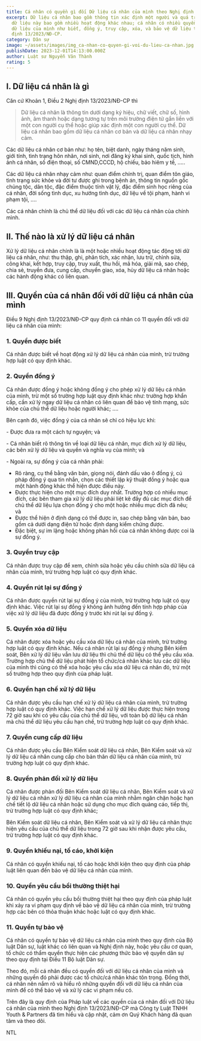 ```yaml
---
title: Cá nhân có quyền gì đối Dữ liệu cá nhân của mình theo Nghị định 13/2023/NĐ-CP?
excerpt: Dữ liệu cá nhân bao gồm thông tin xác định một người và quá trình xử lý
  dữ liệu này bao gồm nhiều hoạt động khác nhau; cá nhân có nhiều quyền đối với
  dữ liệu của mình như biết, đồng ý, truy cập, xóa, và bảo vệ dữ liệu theo Nghị
  định 13/2023/NĐ-CP.
category: Dân sự
image: ~/assets/images/img_ca-nhan-co-quyen-gi-voi-du-lieu-ca-nhan.jpg
publishDate: 2023-12-01T14:13:00.000Z
author: Luật sư Nguyễn Văn Thành
rating: 5
---
```

## I. Dữ liệu cá nhân là gì

Căn cứ Khoản 1, Điều 2 Nghị định 13/2023/NĐ-CP thì 

> Dữ liệu cá nhân là thông tin dưới dạng ký hiệu, chữ viết, chữ số, hình ảnh, âm thanh hoặc dạng tương tự trên môi trường điện tử gắn liền với một con người cụ thể hoặc giúp xác định một con người cụ thể. Dữ liệu cá nhân bao gồm dữ liệu cá nhân cơ bản và dữ liệu cá nhân nhạy cảm.

Các dữ liệu cá nhân cơ bản như: họ tên, biệt danh, ngày tháng năm sinh, giới tính, tình trạng hôn nhân, nơi sinh, nơi đăng ký khai sinh, quốc tịch, hình ảnh cá nhân, số điện thoại, số CMND,CCCD, hộ chiếu, bảo hiêm y tế, …..

Các dữ liệu cá nhân nhạy cảm như: quan điểm chính trị, quan điểm tôn giáo, tình trạng sức khỏe và đời tư được ghi trong bệnh án, thông tin nguồn gốc chủng tộc, dân tộc, đặc điểm thuộc tính vật lý, đặc điểm sinh học riêng của cá nhân, đời sống tình dục, xu hướng tình dục, dữ liệu về tội phạm, hành vi phạm tội, ….

Các cá nhân chính là chủ thể dữ liệu đối với các dữ liệu cá nhân của chính mình.

## II. Thế nào là xử lý dữ liệu cá nhân

Xử lý dữ liệu cá nhân chính là là một hoặc nhiều hoạt động tác động tới dữ liệu cá nhân, như: thu thập, ghi, phân tích, xác nhận, lưu trữ, chỉnh sửa, công khai, kết hợp, truy cập, truy xuất, thu hồi, mã hóa, giải mã, sao chép, chia sẻ, truyền đưa, cung cấp, chuyển giao, xóa, hủy dữ liệu cá nhân hoặc các hành động khác có liên quan.

## III. Quyền của cá nhân đối với dữ liệu cá nhân của mình

Điều 9 Nghị định 13/2023/NĐ-CP quy định cá nhân có 11 quyền đối với dữ liệu cá nhân của mình:

### 1. Quyền được biết

Cá nhân được biết về hoạt động xử lý dữ liệu cá nhân của mình, trừ trường hợp luật có quy định khác.

### 2. Quyền đồng ý

Cá nhân được đồng ý hoặc không đồng ý cho phép xử lý dữ liệu cá nhân của mình, trừ một số trường hợp luật quy định khác như: trường hợp khẩn cấp, cần xử lý ngay dữ liệu cá nhân có liên quan để bảo vệ tính mạng, sức khỏe của chủ thể dữ liệu hoặc người khác; ….

Bên cạnh đó, việc đồng ý của cá nhân sẽ chỉ có hiệu lực khi:

\- Được đưa ra một cách tự nguyện; và 

\- Cá nhân biết rõ thông tin về loại dữ liệu cá nhân, mục đích xử lý dữ liệu, các bên xử lý dữ liệu và quyền và nghĩa vụ của mình; và

\- Ngoài ra, sự đồng ý của cá nhân phải:

* Rõ ràng, cụ thể bằng văn bản, giọng nói, đánh dấu vào ô đồng ý, cú pháp đồng ý qua tin nhắn, chọn các thiết lập kỹ thuật đồng ý hoặc qua một hành động khác thể hiện được điều này. 
*  Được thực hiện cho một mục đích duy nhất. Trường hợp có nhiều mục đích, các bên tham gia xử lý dữ liệu phải liệt kê đầy đủ các mục đích để chủ thể dữ liệu lựa chọn đồng ý cho một hoặc nhiều mục đích đã nêu; và
* Được thể hiện ở định dạng có thể được in, sao chép bằng văn bản, bao gồm cả dưới dạng điện tử hoặc định dạng kiểm chứng được.
* Đặc biệt, sự im lặng hoặc không phản hồi của cá nhân không được coi là sự đồng ý.

### 3. Quyền truy cập

Cá nhân được truy cập để xem, chỉnh sửa hoặc yêu cầu chỉnh sửa dữ liệu cá nhân của mình, trừ trường hợp luật có quy định khác.

### 4. Quyền rút lại sự đồng ý

Cá nhân được quyền rút lại sự đồng ý của mình, trừ trường hợp luật có quy định khác. Việc rút lại sự đồng ý không ảnh hưởng đến tính hợp pháp của việc xử lý dữ liệu đã được đồng ý trước khi rút lại sự đồng ý.

### 5. Quyền xóa dữ liệu

Cá nhân được xóa hoặc yêu cầu xóa dữ liệu cá nhân của mình, trừ trường hợp luật có quy định khác. Nếu cá nhân rút lại sự đồng ý nhưng Bên kiểm soát, Bên xử lý dữ liệu vẫn lưu dữ liệu thì chủ thể dữ liệu có thể yêu cầu xóa. Trường hợp chủ thể dữ liệu phát hiện tổ chức/cá nhân khác lưu các dữ liệu của mình thì cũng có thể xóa hoặc yêu cầu xóa dữ liệu cá nhân đó, trừ một số trường hợp theo quy định của pháp luật.

### 6. Quyền hạn chế xử lý dữ liệu

Cá nhân được yêu cầu hạn chế xử lý dữ liệu cá nhân của mình, trừ trường hợp luật có quy định khác. Việc hạn chế xử lý dữ liệu được thực hiện trong 72 giờ sau khi có yêu cầu của chủ thể dữ liệu, với toàn bộ dữ liệu cá nhân mà chủ thể dữ liệu yêu cầu hạn chế, trừ trường hợp luật có quy định khác.

### 7. Quyền cung cấp dữ liệu

Cá nhân được yêu cầu Bên Kiểm soát dữ liệu cá nhân, Bên Kiểm soát và xử lý dữ liệu cá nhân cung cấp cho bản thân dữ liệu cá nhân của mình, trừ trường hợp luật có quy định khác.

### 8. Quyền phản đối xử lý dữ liệu

Cá nhân được phản đối Bên Kiểm soát dữ liệu cá nhân, Bên Kiểm soát và xử lý dữ liệu cá nhân xử lý dữ liệu cá nhân của mình nhằm ngăn chặn hoặc hạn chế tiết lộ dữ liệu cá nhân hoặc sử dụng cho mục đích quảng cáo, tiếp thị, trừ trường hợp luật có quy định khác;

Bên Kiểm soát dữ liệu cá nhân, Bên Kiểm soát và xử lý dữ liệu cá nhân thực hiện yêu cầu của chủ thể dữ liệu trong 72 giờ sau khi nhận được yêu cầu, trừ trường hợp luật có quy định khác.

### 9. Quyền khiếu nại, tố cáo, khởi kiện

Cá nhân có quyền khiếu nại, tố cáo hoặc khởi kiện theo quy định của pháp luật liên quan đến bảo vệ dữ liệu cá nhân của mình.

### 10. Quyền yêu cầu bồi thường thiệt hại

Cá nhân có quyền yêu cầu bồi thường thiệt hại theo quy định của pháp luật khi xảy ra vi phạm quy định về bảo vệ dữ liệu cá nhân của mình, trừ trường hợp các bên có thỏa thuận khác hoặc luật có quy định khác.

### 11. Quyền tự bảo vệ

Cá nhân có quyền tự bảo vệ dữ liệu cá nhân của mình theo quy định của Bộ luật Dân sự, luật khác có liên quan và Nghị định này, hoặc yêu cầu cơ quan, tổ chức có thẩm quyền thực hiện các phương thức bảo vệ quyền dân sự theo quy định tại Điều 11 Bộ luật Dân sự.

Theo đó, mỗi cá nhân đều có quyền đối với dữ liệu cá nhân của mình và những quyền đó phải được các tổ chức/cá nhân khác tôn trọng. Đồng thời, cá nhân nên nắm rõ và hiểu rõ những quyền đối với dữ liệu cá nhân của mình để có thể bảo vệ và xử lý các vi phạm nếu có.

Trên đây là quy định của Pháp luật về các quyền của cá nhân đối với Dữ liệu cá nhân của mình theo Nghị định 13/2023/NĐ-CP  mà Công ty Luật TNHH Youth & Partners đã tìm hiểu và cập nhật, cảm ơn Quý Khách hàng đã quan tâm và theo dõi.

NTL
